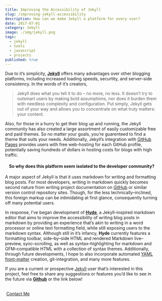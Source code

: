 ```yaml
---
title: Improving the Accessibility of Jekyll
slug: /improving-jekyll-accessibility
description: How can we make Jekyll a platform for every user?
date: 2017-07-01
category: Jekyll
image: ./img/jekyll.png
tags:
  - jekyll
  - tools
  - javascript
  - projects
published: true
---
```


  Due to it&rsquo;s simplicity, [**Jekyll**][jekyll] offers many advantages over other blogging platforms, including increased loading speeds, securtity, and server&ndash;side consistency. In the words of it&rsquo;s creators,

  > Jekyll does what you tell it to do &ndash; no more, no less. It doesn&rsquo;t try to outsmart users by making bold assumptions, nor does it burden them with needless complexity and configuration. Put simply, Jekyll gets out of your way and allows you to concentrate on what truly matters: your content.

  Also, for those in a hurry to get their blog up and running, the Jekyll community has also created a large assortment of easily customizable free and paid themes. So no matter your goals, you&rsquo;re guarenteed to find a theme that suits your needs.
  Additionally, Jekyll&rsquo;s integration with [GitHub Pages][github pages] provides users with free web-hosting for each GitHub profile, potentially saving hundreds of dollars in hosting costs for blogs with high traffic.

  <h4 align="center">So why does this platform seem isolated to the developer community?</h4>

  A major aspect of Jekyll is that it uses markdown for writing and formatting blog posts. For most developers, writing in markdown quickly becomes second nature from writing project documentation on [GitHub][github] or similar version control repository sites. Though, for the less technically&ndash;inclined, this foreign markup can be intimidating at first glance, consequently turning off many potential users.

  In response, I&rsquo;ve began development of [**Hyde**][hyde], a Jekyll&ndash;inspired markdown editor that aims to improve the accessibility of writing blog posts in markdown by providing an experience that&rsquo;s akin to writing in a word processor or online text formatting field, while still exposing users to the markdown syntax.
  Although still in it&rsquo;s infancy, **Hyde** currently features a formatting toolbar, side&ndash;by&ndash;side HTML and rendered Markdown live&ndash;preview, sync&ndash;scrolling, as well as syntax&ndash;highlighting for markdown and GFM&ndash;compatible HTML with a collection of syntax themes.
  Additionally, through future developments, I hope to also incorporate automated [YAML front-matter][jekyll frontmatter] creation, git-integration, and many more features.

  If you are a current or prospective [Jekyll][jekyll] user that&rsquo;s interested in this project, feel free to share any suggestions or features you&rsquo;d like to see in the future via [**Github**][hyde] or the link below!

  <br/>

  <div class="button bottom special">
    <a class="" href="{{ '/contact/' | prepend: site.baseurl }}" style="padding-left: 4px;">Contact Me</a>
  </div>


[hyde]: https://github.com/Hyde/
[jekyll]: https://jekyllrb.com/
[jekyll frontmatter]: https://jekyllrb.com/docs/frontmatter/
[github]: https://github.com/
[github pages]: https://pages.github.com

